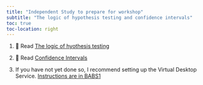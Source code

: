 ```yaml
---
title: "Independent Study to prepare for workshop"
subtitle: "The logic of hypothesis testing and confidence intervals"
toc: true
toc-location: right
---
```


1. 📖 Read [The logic of hyothesis testing](https://3mmarand.github.io/comp4biosci/logic_hyopthesis_testing.html) 

2. 📖 Read [Confidence Intervals](https://3mmarand.github.io/comp4biosci/confidence_intervals.html) 

3. If you have not yet done so, I recommend setting up the Virtual 
   Desktop Service. [Instructions are in BABS1](../../r4babs1/week-6/workshop.html)


